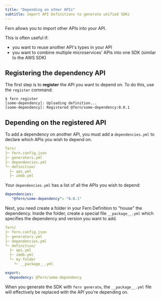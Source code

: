 ```yaml
---
title: "Depending on other APIs"
subtitle: Import API Definitions to generate unified SDKs
---
```


Fern allows you to import other APIs into your API.

This is often useful if:

- you want to reuse another API's types in your API
- you want to combine multiple microservices' APIs into one SDK (similar to the AWS SDK)

## Registering the dependency API

The first step is to **register** the API you want to depend on. To do this, use
the `register` command:

```
$ fern register
[some-dependency]: Uploading definition...
[some-dependency]: Registered @fern/some-dependency:0.0.1
```

## Depending on the registered API

To add a dependency on another API, you must add a `dependencies.yml` to declare which 
APIs you wish to depend on. 

```yaml {4}
fern/
├─ fern.config.json
├─ generators.yml
├─ dependencies.yml
└─ definition/
  ├─ api.yml
  ├─ imdb.yml
```

Your `dependencies.yml` has a list of all the APIs you wish to depend: 

```yaml dependencies.yml 
dependencies:
   "@fern/some-dependency": "0.0.1"
```

Next, you need create a folder in your Fern Definition to "house" the dependency. Inside the folder, create a special file
`__package__.yml` which specifies the dependency and version you want to add.

```yaml {7-8}
fern/
├─ fern.config.json
├─ generators.yml
├─ dependencies.yml
└─ definition/
  ├─ api.yml
  ├─ imdb.yml
  └─ my-folder
    └─ __package__.yml  
```

```yaml __package__.yml
export:
  dependency: @fern/some-dependency
```

When you generate the SDK with `fern generate`, the `__package__.yml` file will
effectively be replaced with the API you're depending on.
